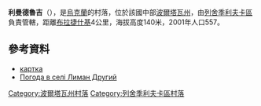 {{coord|49|41|11|N|33|59|8|E|scale:100000_region:UA|display=title}}

'''利曼德魯吉'''（{{lang-uk|Лиман Другий}}），是[[烏克蘭|烏克蘭]]的村落，位於該國中部[[波爾塔瓦州|波爾塔瓦州]]，由[[列舍季利夫卡區|列舍季利夫卡區]]負責管轄，距離[[布拉捷什基|布拉捷什基]]4公里，海拔高度140米，2001年人口557。

==參考資料==
*[http://gska2.rada.gov.ua/pls/z7502/A005?rdat1=11.04.2015&rf7571=26534 картка]{{dead link|date=2017年11月 |bot=InternetArchiveBot |fix-attempted=yes }}
* [http://weather.in.ua/ua/poltavskaja/13309 Погода в селі Лиман Другий]{{Wayback|url=http://weather.in.ua/ua/poltavskaja/13309 |date=20080625011553 }}

{{DEFAULTSORT:Лиман Другий}}
[[Category:波爾塔瓦州村落|Category:波爾塔瓦州村落]]
[[Category:列舍季利夫卡區村落|Category:列舍季利夫卡區村落]]


{{Poltava-geo-stub}}